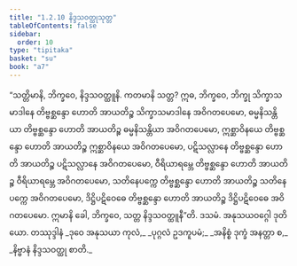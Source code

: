 ```yaml
---
title: "1.2.10 နိဒ္ဒသဝတ္ထုသုတ္တ"
tableOfContents: false
sidebar:
  order: 10
type: "tipitaka"
basket: "su"
book: "a7"
---
```



<DynamicBreadcrumb />

<Division number="20" book="a7" e="ch" v="16" p="407">

<Paragraph number="90" book="a7">
“သတ္တိမာနိ, ဘိက္ခဝေ, နိဒ္ဒသဝတ္ထူနိ. ကတမာနိ သတ္တ? ဣဓ, ဘိက္ခဝေ, ဘိက္ခု သိက္ခာသမာဒါနေ တိဗ္ဗစ္ဆန္ဒော ဟောတိ အာယတိဉ္စ သိက္ခာသမာဒါနေ အဝိဂတပေမော, ဓမ္မနိသန္တိယာ တိဗ္ဗစ္ဆန္ဒော ဟောတိ အာယတိဉ္စ ဓမ္မနိသန္တိယာ အဝိဂတပေမော, ဣစ္ဆာဝိနယေ တိဗ္ဗစ္ဆန္ဒော ဟောတိ အာယတိဉ္စ ဣစ္ဆာဝိနယေ အဝိဂတပေမော, ပဋိသလ္လာနေ တိဗ္ဗစ္ဆန္ဒော ဟောတိ အာယတိဉ္စ ပဋိသလ္လာနေ အဝိဂတပေမော, ဝီရိယာရမ္ဘေ တိဗ္ဗစ္ဆန္ဒော ဟောတိ အာယတိဉ္စ ဝီရိယာရမ္ဘေ အဝိဂတပေမော, သတိနေပက္ကေ တိဗ္ဗစ္ဆန္ဒော ဟောတိ အာယတိဉ္စ သတိနေပက္ကေ အဝိဂတပေမော, ဒိဋ္ဌိပဋိဝေဓေ တိဗ္ဗစ္ဆန္ဒော ဟောတိ အာယတိဉ္စ ဒိဋ္ဌိပဋိဝေဓေ အဝိဂတပေမော. ဣမာနိ ခေါ, ဘိက္ခဝေ, သတ္တ နိဒ္ဒသဝတ္ထူနီ”တိ.

</Paragraph>
</Division>

<Paragraph number="91" type="center" book="a7">
ဒသမံ.



</Paragraph>

<Paragraph number="92" type="center" book="a7">
အနုသယဝဂ္ဂေါ ဒုတိယော.



</Paragraph>

<Paragraph number="93" type="center" book="a7">
တဿုဒ္ဒါနံ


</Paragraph>

<Paragraph number="94" type="verses" book="a7">
_ဒုဝေ အနုသယာ ကုလံ,_  
_ပုဂ္ဂလံ ဥဒကူပမံ;_  
_အနိစ္စံ ဒုက္ခံ အနတ္တာ စ,_  
_နိဗ္ဗာနံ နိဒ္ဒသဝတ္ထု စာတိ._
</Paragraph>